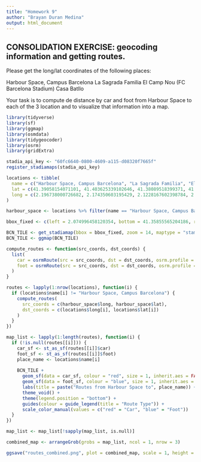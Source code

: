 ```yaml
---
title: "Homework 9"
author: "Brayan Duran Medina"
output: html_document
---
```


## CONSOLIDATION EXERCISE: geocoding information and getting routes.
Please get the long/lat coordinates of the following places:

Harbour Space, Campus Barcelona La Sagrada Familia El Camp Nou (FC Barcelona Stadium) Casa Batllo

Your task is to compute de distance by car and foot from Harbour Space to each of the 3 location 
and to visualize that information into a map.

```r
library(tidyverse)
library(sf)
library(ggmap)
library(osmdata)
library(tidygeocoder)
library(osrm)
library(gridExtra)
```

```r
stadia_api_key <- "60fc6640-0800-4609-a115-d08320f7665f"
register_stadiamaps(stadia_api_key)

locations <- tibble(
  name = c("Harbour Space, Campus Barcelona", "La Sagrada Familia", "El Camp Nou", "Casa Batllo"),
  lat = c(41.39058154071101, 41.403625339102646, 41.38089518399371, 41.39169869775547),
  long = c(2.196738000726682, 2.174350603195429, 2.1228167602398784, 2.1649159045942996)
)

harbour_space <- locations %>% filter(name == "Harbour Space, Campus Barcelona")

bbox_fixed <- c(left = 2.074996458120354, bottom = 41.35855565204186, right = 2.2340404052210623, top = 41.41567063398011)

BCN_TILE <- get_stadiamap(bbox = bbox_fixed, zoom = 14, maptype = "stamen_toner", crop = TRUE, messaging = FALSE)
BCN_TILE <- ggmap(BCN_TILE)
```

```r
compute_routes <- function(src_coords, dst_coords) {
  list(
    car = osrmRoute(src = src_coords, dst = dst_coords, osrm.profile = "car"),
    foot = osrmRoute(src = src_coords, dst = dst_coords, osrm.profile = "foot")
  )
}

routes <- lapply(1:nrow(locations), function(i) {
  if (locations$name[i] != "Harbour Space, Campus Barcelona") {
    compute_routes(
      src_coords = c(harbour_space$long, harbour_space$lat),
      dst_coords = c(locations$long[i], locations$lat[i])
    )
  }
})

map_list <- lapply(1:length(routes), function(i) {
  if (!is.null(routes[[i]])) {
    car_sf <- st_as_sf(routes[[i]]$car)
    foot_sf <- st_as_sf(routes[[i]]$foot)
    place_name <- locations$name[i]
    
    BCN_TILE +
      geom_sf(data = car_sf, colour = "red", size = 1, inherit.aes = FALSE) +
      geom_sf(data = foot_sf, colour = "blue", size = 1, inherit.aes = FALSE) +
      labs(title = paste("Routes from Harbour Space to", place_name)) +
      theme_void() +
      theme(legend.position = "bottom") +
      guides(colour = guide_legend(title = "Route Type")) +
      scale_color_manual(values = c("red" = "Car", "blue" = "Foot"))
  }
})

map_list <- map_list[!sapply(map_list, is.null)]

combined_map <- arrangeGrob(grobs = map_list, ncol = 1, nrow = 3)

ggsave("routes_combined.png", plot = combined_map, scale = 1, height = 36, width = 12, dpi = 300)
```
